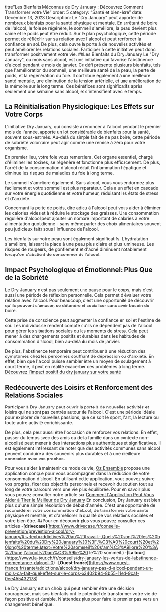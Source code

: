 titre”Les Bienfaits Méconnus de Dry January : Découvrez Comment Transformer votre Vie”
order: 5
category: “Santé et bien-être”
date: Decembre 13, 2023
Description: Le "Dry January" peut apporter de nombreux bienfaits pour la santé physique et mentale. En arrêtant de boire de l'alcool, le foie se régénère, le sommeil s'améliore, la peau devient plus saine et le poids peut être réduit. Sur le plan psychologique, cette période permet de réfléchir sur sa relation avec l'alcool et peut renforcer la confiance en soi. De plus, cela ouvre la porte à de nouvelles activités et peut améliorer les relations sociales. Participer à cette initiative peut donc transformer positivement votre vie.
##Les Bienfaits du Dry January
Le "Dry January", ou mois sans alcool, est une initiative qui favorise l'abstinence d'alcool pendant le mois de janvier. Ce défi présente plusieurs bienfaits, tels que l'amélioration du sommeil, une meilleure santé de la peau, la perte de poids, et la régénération du foie. Il contribue également à une meilleure santé mentale, une diminution de la tension artérielle, et une amélioration de la mémoire sur le long terme. Ces bénéfices sont significatifs après seulement une semaine sans alcool, et s'intensifient avec le temps.
## La Réinitialisation Physiologique: Les Effets sur Votre Corps

L'initiative Dry January, qui consiste à renoncer à l'alcool pendant le premier mois de l'année, apporte un lot considérable de bienfaits pour la santé, souvent sous-estimés. Au-delà du simple fait de ne pas boire, cette période de sobriété volontaire peut agir comme une remise à zéro pour votre organisme.

En premier lieu, votre foie vous remerciera. Cet organe essentiel, chargé d'éliminer les toxines, se régénère et fonctionne plus efficacement. De plus, l'arrêt de la consommation d'alcool réduit l'inflammation hépatique et diminue les risques de maladies du foie à long terme. 

Le sommeil s'améliore également. Sans alcool, vous vous endormez plus facilement et votre sommeil est plus réparateur. Cela a un effet en cascade sur votre énergie quotidienne et votre humeur, réduisant les états de stress et d'anxiété.

Concernant la perte de poids, dire adieu à l'alcool peut vous aider à éliminer les calories vides et à réduire le stockage des graisses. Une consommation régulière d'alcool peut ajouter un nombre important de calories à votre alimentation quotidienne - sans même parler des choix alimentaires souvent peu judicieux faits sous l'influence de l'alcool.

Les bienfaits sur votre peau sont également significatifs. L'hydratation s'améliore, laissant la place à une peau plus claire et plus lumineuse. Les risques de rougeurs, de gonflement et d'acné diminuent notablement lorsqu'on s'abstient de consommer de l'alcool.

## Impact Psychologique et Émotionnel: Plus Que de la Sobriété

Le Dry January n'est pas seulement une pause pour le corps, mais c'est aussi une période de réflexion personnelle. Cela permet d'évaluer votre relation avec l'alcool. Pour beaucoup, c'est une opportunité de découvrir qu'ils peuvent s'amuser, se détendre et socialiser sans avoir besoin de boire.

Cette prise de conscience peut augmenter la confiance en soi et l'estime de soi. Les individus se rendent compte qu'ils ne dépendent pas de l'alcool pour gérer les situations sociales ou les moments de stress. Cela peut mener à des changements positifs et durables dans les habitudes de consommation d'alcool, bien au-delà du mois de janvier.

De plus, l'abstinence temporaire peut contribuer à une réduction des symptômes chez les personnes souffrant de dépression ou d'anxiété. En effet, bien que l'alcool puisse sembler être un moyen de soulagement à court terme, il peut en réalité exacerber ces problèmes à long terme. 
 [Découvrez l’impact positif du dry january sur votre santé](ozensemble.fabrique.social.gouv.fr/sante-et-bien-etre/limpact-positif-de-dry-january-sur-votre-santé-découvrez-le-avec-notre-application)


## Redécouverte des Loisirs et Renforcement des Relations Sociales

Participer à Dry January peut ouvrir la porte à de nouvelles activités et loisirs qui ne sont pas centrés autour de l'alcool. C'est une période idéale pour explorer de nouvelles passions, que ce soit le sport, l'art, la lecture ou toute autre activité enrichissante.

De plus, cela peut aussi être l'occasion de renforcer vos relations. En effet, passer du temps avec des amis ou de la famille dans un contexte non-alcoolisé peut mener à des interactions plus authentiques et significatives. Il est également intéressant de noter que des activités communes sans alcool peuvent conduire à des souvenirs plus durables et à une meilleure connexion avec vos proches.

Pour vous aider à maintenir ce mode de vie, [Oz Ensemble](https://ozensemble.fabrique.social.gouv.fr/) propose une application conçue pour vous accompagner dans la réduction de votre consommation d'alcool. En utilisant cette application, vous pouvez suivre vos progrès, fixer des objectifs personnels et recevoir du soutien tout au long de votre parcours vers une vie plus équilibrée. Pour en savoir plus vous pouvez consulter notre article sur [Comment l'Application Peut Vous Aider à Tirer le Meilleur de Dry January](ozensemble.fabrique.social.gouv.fr/sante-et-bien-etre/comment-lapplication-peut-vous-aider-à-tirer-le-meilleur-de-dry-january)
En conclusion, Dry January est bien plus qu'une simple résolution de début d'année. C'est une opportunité de reconsidérer votre consommation d'alcool, de transformer votre santé physique et mentale, et d'améliorer la qualité de vos relations sociales et votre bien être.
##Pour en découvrir plus vous pouvez consulter ces articles 
-**[drivecase]**(https://www.drivecase.fr/conseils-prevention/prevention-alcool/dry-january/#:~:text=addictives%20au%20travail.-,Quels%20sont%20les%20bienfaits%20du%20Dry%20January%20%3F,%C3%A0%20court%20et%20long%20terme.&text=Votre%20sommeil%20s'am%C3%A9liore%20%3A%20une,l'alcool%20am%C3%A9lie%20 le%20 sommeil.)
-**[La tour]**(https://www.la-tour.ch/fr/conseils/dry-january-les-vertus-de-labstinence-momentanee-dalcool-0)
-**[Ouest france]**(https://www.ouest-france.fr/sante/addictions/alcool/dry-january-pas-d-alcool-pendant-un-mois-ca-fait-quel-effet-sur-le-corps-a3402b94-8b55-11ed-9caf-0ee455432178)


Le Dry January est un choix qui peut sembler être une décision courageuse, mais ses bienfaits ont le potentiel de transformer votre vie de façon positive et durable. N'attendez plus pour faire le premier pas vers un changement bénéfique.
